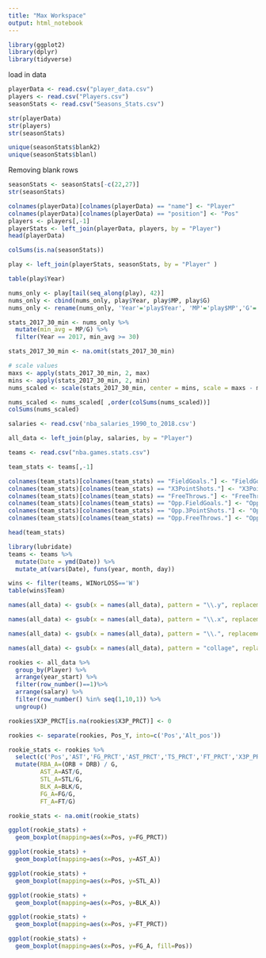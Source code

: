 ---
title: "Max Workspace"
output: html_notebook
---


```{r}
library(ggplot2)
library(dplyr)
library(tidyverse)
```
load in data
```{r}
playerData <- read.csv("player_data.csv")
players <- read.csv("Players.csv")
seasonStats <- read.csv("Seasons_Stats.csv")

str(playerData)
str(players)
str(seasonStats)
```

```{r}
unique(seasonStats$blank2)
unique(seasonStats$blanl)
```

Removing blank rows
```{r}
seasonStats <- seasonStats[-c(22,27)]
str(seasonStats)
```

```{r}
colnames(playerData)[colnames(playerData) == "name"] <- "Player"
colnames(playerData)[colnames(playerData) == "position"] <- "Pos"
players <- players[,-1]
playerStats <- left_join(playerData, players, by = "Player")
head(playerData)
```

```{r}
colSums(is.na(seasonStats))
```

```{r}
play <- left_join(playerStats, seasonStats, by = "Player" )
```

```{r}
table(play$Year)
```

```{r}
nums_only <- play[tail(seq_along(play), 42)]
nums_only <- cbind(nums_only, play$Year, play$MP, play$G)
nums_only <- rename(nums_only, 'Year'='play$Year', 'MP'='play$MP','G'='play$G')
```

```{r}
stats_2017_30_min <- nums_only %>%
  mutate(min_avg = MP/G) %>%
  filter(Year == 2017, min_avg >= 30)

stats_2017_30_min <- na.omit(stats_2017_30_min)
```

```{r}
# scale values
maxs <- apply(stats_2017_30_min, 2, max)
mins <- apply(stats_2017_30_min, 2, min)
nums_scaled <- scale(stats_2017_30_min, center = mins, scale = maxs - mins)
```

```{r}
nums_scaled <- nums_scaled[ ,order(colSums(nums_scaled))]
colSums(nums_scaled)
```


```{r}
salaries <- read.csv('nba_salaries_1990_to_2018.csv')

all_data <- left_join(play, salaries, by = "Player")
```

```{r}
teams <- read.csv("nba.games.stats.csv")

team_stats <- teams[,-1]

colnames(team_stats)[colnames(team_stats) == "FieldGoals."] <- "FieldGoals_PRCT"
colnames(team_stats)[colnames(team_stats) == "X3PointShots."] <- "X3PointShots_PRCT"
colnames(team_stats)[colnames(team_stats) == "FreeThrows."] <- "FreeThrow_PRCT"
colnames(team_stats)[colnames(team_stats) == "Opp.FieldGoals."] <- "Opp.FieldGoal_PRCT"
colnames(team_stats)[colnames(team_stats) == "Opp.3PointShots."] <- "Opp.3PointShot_PRCT"
colnames(team_stats)[colnames(team_stats) == "Opp.FreeThrows."] <- "Opp.FreeThrow_PRCT"

head(team_stats)
```

```{r}
library(lubridate)
teams <- teams %>%
  mutate(Date = ymd(Date)) %>% 
  mutate_at(vars(Date), funs(year, month, day))
```

```{r}
wins <- filter(teams, WINorLOSS=='W')
table(wins$Team)
```


```{r}
names(all_data) <- gsub(x = names(all_data), pattern = "\\.y", replacement = "_Y")

names(all_data) <- gsub(x = names(all_data), pattern = "\\.x", replacement = "_X")

names(all_data) <- gsub(x = names(all_data), pattern = "\\.", replacement = "_PRCT")

names(all_data) <- gsub(x = names(all_data), pattern = "collage", replacement = "college_X")
```

```{r}
rookies <- all_data %>%
  group_by(Player) %>%
  arrange(year_start) %>%
  filter(row_number()==1)%>%
  arrange(salary) %>%
  filter(row_number() %in% seq(1,10,1)) %>%
  ungroup()

rookies$X3P_PRCT[is.na(rookies$X3P_PRCT)] <- 0
```

```{r}
rookies <- separate(rookies, Pos_Y, into=c('Pos','Alt_pos'))

rookie_stats <- rookies %>%
  select(c('Pos','AST','FG_PRCT','AST_PRCT','TS_PRCT','FT_PRCT','X3P_PRCT','X2P_PRCT','TOV_PRCT','ORB','DRB','STL','BLK', 'FG', 'FT', 'G')) %>%
  mutate(RBA_A=(ORB + DRB) / G,
         AST_A=AST/G,
         STL_A=STL/G,
         BLK_A=BLK/G,
         FG_A=FG/G,
         FT_A=FT/G)

rookie_stats <- na.omit(rookie_stats)
```

```{r}
ggplot(rookie_stats) + 
  geom_boxplot(mapping=aes(x=Pos, y=FG_PRCT))
```

```{r}
ggplot(rookie_stats) + 
  geom_boxplot(mapping=aes(x=Pos, y=AST_A))
```

```{r}
ggplot(rookie_stats) + 
  geom_boxplot(mapping=aes(x=Pos, y=STL_A))
```

```{r}
ggplot(rookie_stats) + 
  geom_boxplot(mapping=aes(x=Pos, y=BLK_A))
```

```{r}
ggplot(rookie_stats) + 
  geom_boxplot(mapping=aes(x=Pos, y=FT_PRCT))
```

```{r}
ggplot(rookie_stats) + 
  geom_boxplot(mapping=aes(x=Pos, y=FG_A, fill=Pos))
```